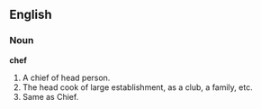 ==English==

===Noun===

'''chef'''

#A chief of head person.
#The head cook of large establishment, as a club, a family, etc.
#Same as Chief.